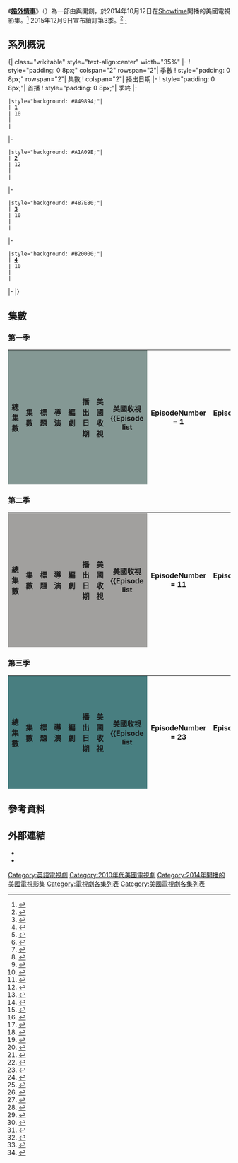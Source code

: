 《'''[[婚外情事|婚外情事]]'''》（{{lang-en|'''''The Affair'''''}}）為一部由{{link-en|莎拉·特里姆|Sarah Treem}}與{{link-en|哈該·列維|Hagai Levi}}開創，於2014年10月12日在[[Showtime電視網|Showtime]]開播的美國電視影集。<ref name="picked up">{{cite news|last=Andreeva|first=Nellie|title=Showtime To Pick Up Drama 'The Affair', Philip Seymour Hoffman Comedy To Series|url=http://deadline.com/2014/01/showtime-to-pick-up-drama-the-affair-philip-seymour-hoffman-comedy-to-series-665322/|accessdate=2014-08-29|publisher=[[Deadline.com|Deadline.com]]|date=2014-01-16|archive-date=2021-02-12|archive-url=https://web.archive.org/web/20210212122029/https://deadline.com/2014/01/showtime-to-pick-up-drama-the-affair-philip-seymour-hoffman-comedy-to-series-665322/|dead-url=no}}</ref> 2015年12月9日宣布續訂第3季。<ref>{{cite web |url=http://tvline.com/2015/12/09/homeland-renewed-season-6-showtime/ |title=''Homeland'', ''The Affair'' Renewed |publisher=TVLine |first=Michael |last=Ausiello |date=2015-12-09 |accessdate=2015-12-09 |archive-date=2021-01-25 |archive-url=https://web.archive.org/web/20210125203842/https://tvline.com/2015/12/09/homeland-renewed-season-6-showtime/ |dead-url=no }}</ref>
[[·|·]]
== 系列概況 ==
<onlyinclude>{| class="wikitable" style="text-align:center" width="35%"
|-
! style="padding: 0 8px;" colspan="2" rowspan="2"| 季數
! style="padding: 0 8px;" rowspan="2"| 集數
! colspan="2"| 播出日期
|-
! style="padding: 0 8px;"| 首播
! style="padding: 0 8px;"| 季終
|-
 |style="background: #849894;"|
 | '''[[婚外情事集數列表#第一季|1]]'''
 | 10
 | {{Start date|2014|10|12}}
 | {{End date|2014|12|21}}
|-
 |style="background: #A1A09E;"|
 | '''[[婚外情事集數列表#第二季|2]]'''
 | 12
 | {{Start date|2015|10|4}}
 | {{End date|2015|12|20}}
|-
 |style="background: #487E80;"|
 | '''[[婚外情事集數列表#第三季|3]]'''
 | 10
 | {{Start date|2016|11|20}}
 | {{End date|2017|1|29}}
|-
 |style="background: #B20000;"|
 | '''[[婚外情事集數列表#第四季|4]]'''
 | 10
 | {{Start date|2018|6|17}}
 | {{End date|2018|8|19}}
|-
|}</onlyinclude>

== 集數 ==
=== 第一季 ===
{| class="wikitable plainrowheaders" style="width:100%;"
|- style="color:#ffffff"
! style="background: #849894;" width="5%"|總集數
! style="background: #849894;" width="4%"|集數
! style="background: #849894;" width="14%"|標題
! style="background: #849894;" width="11%"|導演
! style="background: #849894;" width="16%"|編劇
! style="background: #849894;" width="12%"|播出日期
! style="background: #849894;" width="6%"|美國收視<br />{{small|（18–49歲）}}
! style="background: #849894;" width="6%"|美國收視<br />{{small|（百萬）}}
{{Episode list
 |EpisodeNumber = 1
 |EpisodeNumber2 = 1
 |Title = 1
 |DirectedBy = {{le|馬克·梅羅德|Mark Mylod}}
 |WrittenBy = {{small|'''故事：'''}}{{link-en|莎拉·特里姆|Sarah Treem}}<br/>{{small|'''劇本：'''}}莎拉·特里姆 ＆ {{link-en|哈蓋·列維|Hagai Levi}}
 |OriginalAirDate = {{Start date|2014|10|6}}{{small|（網路）}}<br/>{{Start date|2014|10|12}}{{small|（電視）}}
 |Viewers = 0.14
 |Aux4 = 0.507<ref>{{cite web |url=http://headlineplanet.com/home/2014/10/14/ratings-showtimes-affair-premieres-softly/ |title=Ratings: Showtime’s "The Affair" Premieres Softly |publisher=Headline Planet |first=Brian |last=Cantor |date=2014-10-14 |accessdate=2014-10-14 |archive-date=2019-10-23 |archive-url=https://web.archive.org/web/20191023061628/https://headlineplanet.com/home/2014/10/14/ratings-showtimes-affair-premieres-softly/ |dead-url=no }}</ref>
 |ShortSummary = 諾亞蘇魯威跟家人從城市來到長島東面，已婚並帶著四個孩子的他偶遇上艾莉森，因最近的煩惱而對這位侍應產生情愫。 
 |LineColor = 849894
}}
{{Episode list
 |EpisodeNumber = 2
 |EpisodeNumber2 = 2
 |Title = 2
 |DirectedBy = {{link-en|傑佛瑞·雷納|Jeffrey Reiner}}
 |WrittenBy = 莎拉·特里姆
 |OriginalAirDate = {{Start date|2014|10|19}}
 |Viewers = 0.15
 |Aux4 = 0.512<ref>{{cite web |url=http://headlineplanet.com/home/2014/10/21/ratings-affair-enjoys-slight-boost-week-two/ |title=Ratings: "The Affair" Enjoys Slight Boost in Week Two |publisher=Headline Planet |first=Brian |last=Cantor |date=2014-10-21 |accessdate=2014-10-21 |archive-date=2017-10-30 |archive-url=https://web.archive.org/web/20171030021830/http://headlineplanet.com/home/2014/10/21/ratings-affair-enjoys-slight-boost-week-two/ |dead-url=no }}</ref>
 |ShortSummary = 隨著畢拿莊園準備迎接一年一度的夏日派對，諾亞無法逃避神秘的艾莉森的誘惑。同時，她出於情感的虧欠屈服於丈夫的媽媽。
 |LineColor = 849894
}}
{{Episode list
 |EpisodeNumber = 3
 |EpisodeNumber2 = 3
 |Title = 3
 |DirectedBy = 傑佛瑞·雷納
 |WrittenBy = {{link-en|艾瑞克·歐佛米爾|Eric Overmyer}}
 |OriginalAirDate = {{Start date|2014|10|26}}
 |Viewers = 0.19
 |Aux4 = 0.599<ref>{{cite web |url=http://headlineplanet.com/home/2014/10/28/ratings-showtimes-affair-improves/ |title=Ratings: Showtime’s "The Affair" Improves Again |publisher=Headline Planet |first=Brian |last=Cantor |date=2014-10-28 |accessdate=2014-10-28 |archive-date=2017-10-30 |archive-url=https://web.archive.org/web/20171030021832/http://headlineplanet.com/home/2014/10/28/ratings-showtimes-affair-improves/ |dead-url=no }}</ref>
 |ShortSummary = 隨著諾亞的小說獲得迴響，他叫艾莉森幫他搜集當地文化作研究，但單純的蒙托克之旅來得比預期更危險。
 |LineColor = 849894
}}
{{Episode list
 |EpisodeNumber = 4
 |EpisodeNumber2 = 4
 |Title = 4
 |DirectedBy = 傑佛瑞·雷納
 |WrittenBy = {{le|梅蘭妮·馬奈奇|Melanie Marnich}}
 |OriginalAirDate = {{Start date|2014|11|2}}
 |Viewers = 0.18
 |Aux4 = 0.692<ref>{{cite web |url=http://headlineplanet.com/home/2014/11/04/ratings-affair-viewership-grows-16/ |title=Ratings: "The Affair" Viewership Grows By 16% |publisher=Headline Planet |first=Brian |last=Cantor |date=2014-11-04 |accessdate=2014-11-04 |archive-date=2020-11-21 |archive-url=https://web.archive.org/web/20201121061421/https://headlineplanet.com/home/2014/11/04/ratings-affair-viewership-grows-16/ |dead-url=no }}</ref>
 |ShortSummary = 為了遠離家人，諾亞和艾莉森來到遙遠的博洛島作一日遊，當二人進一步發展時，才發現親密的舉動是一把雙刃劍。
 |LineColor = 849894
}}
{{Episode list
 |EpisodeNumber = 5
 |EpisodeNumber2 = 5
 |Title = 5
 |DirectedBy = {{le|卡爾·富蘭克林|Carl Franklin}}
 |WrittenBy = {{le|凱特·羅賓|Kate Robin}}
 |OriginalAirDate = {{Start date|2014|11|9}}
 |Viewers = 0.18
 |Aux4 = 0.673<ref>{{cite web |url=http://headlineplanet.com/home/2014/11/11/ratings-affair-suffers-first-viewership-drop/ |title=Ratings: "The Affair" Suffers First Viewership Drop |publisher=Headline Planet |first=Brian |last=Cantor |date=2014-11-11 |accessdate=2014-11-11 |archive-date=2019-06-29 |archive-url=https://web.archive.org/web/20190629095834/https://headlineplanet.com/home/2014/11/11/ratings-affair-suffers-first-viewership-drop/ |dead-url=no }}</ref>
 |ShortSummary = 激情過後，艾莉森和諾亞被迫面對家裡的新問題。跟艾莉森疏遠的母親突然造訪，而諾亞則與女兒糾纏。
 |LineColor = 849894
}}
{{Episode list
 |EpisodeNumber = 6
 |EpisodeNumber2 = 6
 |Title = 6
 |DirectedBy = 卡爾·富蘭克林
 |WrittenBy = 丹·勒弗朗克
 |OriginalAirDate = {{Start date|2014|11|16}}
 |Viewers = 0.18
 |Aux4 = 0.778<ref>{{cite web |url=http://headlineplanet.com/home/2014/11/18/ratings-affair-viewership-hits-series-high/ |title=Ratings: "The Affair" Viewership Hits Series High |publisher=Headline Planet |first=Brian |last=Cantor |date=2014-11-18 |accessdate=2014-11-18 |archive-date=2021-02-28 |archive-url=https://web.archive.org/web/20210228174109/https://headlineplanet.com/home/2014/11/18/ratings-affair-viewership-hits-series-high/ |dead-url=no }}</ref>
 |ShortSummary = 諾亞跟最好的朋友麥斯消遣一晚後，發現艾莉森遠比想像中來得有趣。而他的妻子海倫希望盡量在蒙托克享受天倫之樂。
 |LineColor = 849894
}}
{{Episode list
 |EpisodeNumber = 7
 |EpisodeNumber2 = 7
 |Title = 7
 |DirectedBy = {{le|雷恩·弗來克|Ryan Fleck}}
 |WrittenBy = 凱特·羅賓
 |OriginalAirDate = {{Start date|2014|11|23}}
 |Viewers = 0.23
 |Aux4 = 0.877<ref>{{cite web |url=http://headlineplanet.com/home/2014/11/25/ratings-affair-surges-another-series-high/ |title=Ratings: "The Affair" Surges to Another Series High |publisher=Headline Planet |first=Brian |last=Cantor |date=2014-11-25 |accessdate=2014-11-26 |archive-date=2021-02-28 |archive-url=https://web.archive.org/web/20210228164157/https://headlineplanet.com/home/2014/11/25/ratings-affair-surges-another-series-high/ |dead-url=no }}</ref>
 |ShortSummary = 隨著夏季即將結束，蘇魯威一家將返回布魯克林。對被揭發跟艾莉森一起的諾亞來說可說如釋重負。
 |LineColor = 849894
}}
{{Episode list
 |EpisodeNumber = 8
 |EpisodeNumber2 = 8
 |Title = 8
 |DirectedBy = 雷恩·弗來克
 |WrittenBy = 丹·勒弗朗克<br/>梅蘭妮·馬奈奇
 |OriginalAirDate = {{Start date|2014|12|7}}
 |Viewers = 0.20
 |Aux4 = 0.759<ref>{{cite web |url=http://headlineplanet.com/home/2014/12/09/ratings-affair-viewership-slips-homeland-hits-season-high/ |title=Ratings: Showtime’s "The Affair" Viewership Falls; "Homeland" Hits Season High |publisher=Headline Planet |first=Brian |last=Cantor |date=2014-12-09 |accessdate=2014-12-09 |archive-date=2019-03-27 |archive-url=https://web.archive.org/web/20190327114346/https://headlineplanet.com/home/2014/12/09/ratings-affair-viewership-slips-homeland-hits-season-high/ |dead-url=no }}</ref>
 |ShortSummary = 海倫因剛起步的事業忙得不可開交，所以安排諾亞代表出席她父親布魯斯有份得獎的文藝頒獎典禮。跟艾莉森和她祖母的偶遇揭發了一個令人不安的事實。
 |LineColor = 849894
}}
{{Episode list
 |EpisodeNumber = 9
 |EpisodeNumber2 = 9
 |Title = 9
 |DirectedBy = 傑佛瑞·雷納
 |WrittenBy = {{small|'''故事：'''}}梅蘭妮·馬奈奇 ＆ 凱特·羅賓<br/>{{small|'''劇本：'''}}丹·勒弗朗克
 |OriginalAirDate = {{Start date|2014|12|14}}
 |Viewers = 0.21
 |Aux4 = 0.837<ref>{{cite web |url=http://headlineplanet.com/home/2014/12/16/ratings-affair-viewership-rises-homeland-hits-another-season-high/ |title=Ratings: "The Affair" Viewership Rises, "Homeland" Hits Another Season High |publisher=Headline Planet |first=Brian |last=Cantor |date=2014-12-16 |accessdate=2014-12-16 |archive-date=2017-10-30 |archive-url=https://web.archive.org/web/20171030013259/http://headlineplanet.com/home/2014/12/16/ratings-affair-viewership-rises-homeland-hits-another-season-high/ |dead-url=no }}</ref>
 |ShortSummary = 諾亞與海倫的女兒惠妮的啟示讓他們理解到破損的婚姻會直接影響到孩子。在悔恨驅使下，艾莉森盤算著一個計劃。
 |LineColor = 849894
}}
{{Episode list
 |EpisodeNumber = 10
 |EpisodeNumber2 = 10
 |Title = 10
 |DirectedBy = 傑佛瑞·雷納
 |WrittenBy = 莎拉·特里姆
 |OriginalAirDate = {{Start date|2014|12|21}}
 |Viewers = 0.25
 |Aux4 = 0.951<ref>{{cite web|url=http://tvbythenumbers.zap2it.com/2014/12/23/sunday-cable-ratings-real-housewives-of-atlanta-wins-night-watch-what-happens-live-the-librarians-90-day-fiance-homeland-more/342347/|title=Sunday Cable Ratings: 'Real Housewives of Atlanta' Wins Night, 'Watch What Happens Live', 'The Librarians', '90 Day Fiance', 'Homeland' & More|publisher=TV by the Numbers|last=Bibel|first=Sara|accessdate=2014-12-23|date=2014-12-23|archive-date=2014-12-25|archive-url=https://web.archive.org/web/20141225221035/http://tvbythenumbers.zap2it.com/2014/12/23/sunday-cable-ratings-real-housewives-of-atlanta-wins-night-watch-what-happens-live-the-librarians-90-day-fiance-homeland-more/342347/|dead-url=yes}}</ref>
 |ShortSummary = 惠妮的失蹤使海倫留意到諾亞和艾莉森的關係。柯爾在洛克牧場尋找答案。同時，偵探謝斐斯的案子有顯著進展。
 |LineColor = 849894
}}
|}

=== 第二季 ===
{| class="wikitable plainrowheaders" style="width:100%;"
|- style="color:#ffffff"
! style="background: #A1A09E;" width="5%"|總集數
! style="background: #A1A09E;" width="4%"|集數
! style="background: #A1A09E;" width="14%"|標題
! style="background: #A1A09E;" width="11%"|導演
! style="background: #A1A09E;" width="16%"|編劇
! style="background: #A1A09E;" width="12%"|播出日期
! style="background: #A1A09E;" width="6%"|美國收視<br />{{small|（18–49歲）}}
! style="background: #A1A09E;" width="6%"|美國收視<br />{{small|（百萬）}}
{{Episode list
 |EpisodeNumber = 11
 |EpisodeNumber2 = 1
 |Title = 201
 |DirectedBy = {{link-en|傑佛瑞·雷納|Jeffrey Reiner}}
 |WrittenBy = {{link-en|莎拉·特里姆|Sarah Treem}}
 |OriginalAirDate = {{Start date|2015|9|25}}{{small|（網路）}}<br/>{{Start date|2014|10|4}}{{small|（電視）}}
 |Viewers = 0.18
 |Aux4 = 0.815<ref>{{cite web |url=http://deadline.com/2015/10/homeland-the-affair-solid-season-debut-ratings-showtime-1201567323/ |title=‘Homeland’ & ‘The Affair’ Ratings Solid In Season Starter Stats |publisher=Deadline.com |first=Lisa |last=de Moraes |date=2015-10-05 |accessdate=2015-10-05 |archive-date=2021-02-11 |archive-url=https://web.archive.org/web/20210211185518/https://deadline.com/2015/10/homeland-the-affair-solid-season-debut-ratings-showtime-1201567323/ |dead-url=no }}</ref>
 |ShortSummary = 諾亞和海倫嘗試和平離婚，但細節卻無可避免她引發衝突。另外，海倫生命中發生了突發的轉變也引起難以預計的情緒波動。
 |LineColor = A1A09E
}}
{{Episode list
 |EpisodeNumber = 12
 |EpisodeNumber2 = 2
 |Title = 202
 |DirectedBy = 傑佛瑞·雷納
 |WrittenBy = 莎拉·特里姆
 |OriginalAirDate = {{Start date|2015|10|5}}{{small|（網路）}}<br/>{{Start date|2015|10|11}}{{small|（電視）}}
 |Viewers = 0.15
 |Aux4 = 0.547<ref>{{cite web|url=http://www.showbuzzdaily.com/articles/showbuzzdailys-top-100-sunday-cable-originals-network-update-10-11-2015.html|title=SHOWBUZZDAILY's Top 100 Sunday Cable Originals & Network Update: 10.11.2015|last=Metcalf|first=Mitch|publisher=Showbuzz Daily|date=2015-10-13|accessdate=2015-10-13|archive-date=2019-04-17|archive-url=https://web.archive.org/web/20190417163754/http://www.showbuzzdaily.com/articles/showbuzzdailys-top-100-sunday-cable-originals-network-update-10-11-2015.html|dead-url=yes}}</ref>
 |ShortSummary = 艾莉森跟諾亞完美的暑假被不速之客打斷。另外，高爾自暴自棄的生活也引起眾人關注。
 |LineColor = A1A09E
}}
{{Episode list
 |EpisodeNumber = 13
 |EpisodeNumber2 = 3
 |Title = 203
 |DirectedBy = {{le|安娜·博登|Anna Boden}}<br/>{{le|雷恩·弗來克|Ryan Fleck}}
 |WrittenBy = 艾倫娜·史密斯
 |OriginalAirDate = {{Start date|2015|10|18}}
 |Viewers = 0.18
 |Aux4 = 0.648<ref>{{cite web|url=http://www.showbuzzdaily.com/articles/showbuzzdailys-top-100-sunday-cable-originals-network-update-10-18-2015.html|title=SHOWBUZZDAILY's Top 100 Sunday Cable Originals & Network Update: 10.18.2015|last=Metcalf|first=Mitch|publisher=Showbuzz Daily|date=2015-10-20|accessdate=2015-10-20|archive-date=2015-11-03|archive-url=https://web.archive.org/web/20151103152051/http://www.showbuzzdaily.com/articles/showbuzzdailys-top-100-sunday-cable-originals-network-update-10-18-2015.html|dead-url=yes}}</ref>
 |ShortSummary = 諾亞對艾莉森毫無保留的愛導致嚴重的後果。另外，艾莉森發現了一個有關如何維持婚姻的震驚真相。
 |LineColor = A1A09E
}}
{{Episode list
 |EpisodeNumber = 14
 |EpisodeNumber2 = 4
 |Title = 204
 |DirectedBy = {{le|約翰·達爾|John Dahl}}
 |WrittenBy = 安雅·愛普斯坦
 |OriginalAirDate = {{Start date|2015|10|25}}
 |Viewers = 0.23
 |Aux4 = 0.869<ref>{{cite web|url=http://www.showbuzzdaily.com/articles/showbuzzdailys-top-100-sunday-cable-originals-network-update-10-25-2015.html|title=SHOWBUZZDAILY's Top 100 Sunday Cable Originals & Network Update: 10.25.2015|last=Metcalf|first=Mitch|publisher=Showbuzz Daily|date=2015-10-27|accessdate=2015-10-27|archive-date=2019-04-27|archive-url=https://web.archive.org/web/20190427211648/http://www.showbuzzdaily.com/articles/showbuzzdailys-top-100-sunday-cable-originals-network-update-10-25-2015.html|dead-url=yes}}</ref>
 |ShortSummary = 海倫的壓力愈來愈大，一個無心之失卻帶來難以想像的後果。另外，法院的法令讓諾亞和艾莉森感到巨大的挫折。
 |LineColor = A1A09E
}}
{{Episode list
 |EpisodeNumber = 15
 |EpisodeNumber2 = 5
 |Title = 205
 |DirectedBy = {{le|蘿拉·茵妮絲|Laura Innes}}
 |WrittenBy = {{le|夏爾·懷特|Sharr White}}
 |OriginalAirDate = {{Start date|2015|11|1}}
 |Viewers = 0.27
 |Aux4 = 0.859<ref>{{cite web|url=http://www.showbuzzdaily.com/articles/showbuzzdailys-top-100-sunday-cable-originals-network-update-11-1-2015.html|title=SHOWBUZZDAILY's Top 100 Sunday Cable Originals & Network Update: 11.1.2015|last=Metcalf|first=Mitch|publisher=Showbuzz Daily|date=2015-11-03|accessdate=2015-11-03|archive-date=2018-09-26|archive-url=https://web.archive.org/web/20180926225242/http://www.showbuzzdaily.com/articles/showbuzzdailys-top-100-sunday-cable-originals-network-update-11-1-2015.html|dead-url=yes}}</ref>
 |ShortSummary = 哈德遜河河谷的東主行為變得不可理喻，讓艾莉森感到不悅，然後又因為偶然發現諾亞的新書而更怒不可遏。另外高爾拒絕史葛提幫家人賺錢的建議。
 |LineColor = A1A09E
}}
{{Episode list
 |EpisodeNumber = 16
 |EpisodeNumber2 = 6
 |Title = 206
 |DirectedBy = 傑佛瑞·雷納
 |WrittenBy = [[黃哲倫|黃哲倫]]
 |OriginalAirDate = {{Start date|2015|11|8}}
 |Viewers = 0.29
 |Aux4 = 0.891<ref>{{cite web|url=http://www.showbuzzdaily.com/articles/showbuzzdailys-top-100-sunday-cable-originals-network-update-11-8-2015.html|title=SHOWBUZZDAILY's Top 100 Sunday Cable Originals & Network Update: 11.8.2015|last=Metcalf|first=Mitch|publisher=Showbuzz Daily|date=2015-11-10|accessdate=2015-11-10|archive-date=2019-04-28|archive-url=https://web.archive.org/web/20190428072919/http://www.showbuzzdaily.com/articles/showbuzzdailys-top-100-sunday-cable-originals-network-update-11-8-2015.html|dead-url=yes}}</ref>
 |ShortSummary = 馬田的一次緊急醫療事故令海倫和諾亞的離婚訴訟有了?光。海倫亦作了一個遲而不決的決定。
 |LineColor = A1A09E
}}
{{Episode list
 |EpisodeNumber = 17
 |EpisodeNumber2 = 7
 |Title = 207
 |DirectedBy = 安娜·博登<br/>雷恩·弗來克
 |WrittenBy = 艾柏·希爾維亞
 |OriginalAirDate = {{Start date|2015|11|15}}
 |Viewers = 0.20
 |Aux4 = 0.787<ref>{{cite web|url=http://www.showbuzzdaily.com/articles/showbuzzdailys-top-100-sunday-cable-originals-network-update-11-15-2015.html|title=SHOWBUZZDAILY's Top 100 Sunday Cable Originals & Network Update: 11.16.2015|last=Metcalf|first=Mitch|publisher=Showbuzz Daily|date=2015-11-17|accessdate=2015-11-17|archive-date=2019-04-18|archive-url=https://web.archive.org/web/20190418193732/http://www.showbuzzdaily.com/articles/showbuzzdailys-top-100-sunday-cable-originals-network-update-11-15-2015.html|dead-url=yes}}</ref>
 |ShortSummary = 諾亞及艾莉森的新生活方式引起艾莉森媽媽阿典娜的關注。艾莉森責難諾亞在感恩節晚餐透露新書。
 |LineColor = A1A09E
}}
{{Episode list
 |EpisodeNumber = 18
 |EpisodeNumber2 = 8
 |Title = 208
 |DirectedBy = 蘿拉·茵妮絲
 |WrittenBy = 夏爾·懷特
 |OriginalAirDate = {{Start date|2015|11|22}}
 |Viewers = 0.25
 |Aux4 = 0.844<ref>{{cite web|url=http://www.showbuzzdaily.com/articles/expanded-showbuzzdailys-top-150-sunday-cable-originals-network-update-11-22-2015.html|title=EXPANDED SHOWBUZZDAILY's Top 150 Sunday Cable Originals & Network Update: 11.22.2015|last=Metcalf|first=Mitch|publisher=Showbuzz Daily|date=2015-11-24|accessdate=2015-11-24|archive-date=2016-04-14|archive-url=https://web.archive.org/web/20160414070640/http://www.showbuzzdaily.com/articles/expanded-showbuzzdailys-top-150-sunday-cable-originals-network-update-11-22-2015.html|dead-url=yes}}</ref>
 |ShortSummary = 在他們首次相遇的大學校園裡，海倫驚訝地發現諾亞一個新的角色，亦對惠妮將來的計劃感到困惑。
 |LineColor = A1A09E
}}
{{Episode list
 |EpisodeNumber = 19
 |EpisodeNumber2 = 9
 |Title = 209
 |DirectedBy = 傑佛瑞·雷納
 |WrittenBy = 黃哲倫<br/>艾倫娜·史密斯
 |OriginalAirDate = {{Start date|2015|11|29}}
 |Viewers = 0.27
 |Aux4 = 0.916<ref>{{cite web|url=http://www.showbuzzdaily.com/articles/showbuzzdailys-top-150-sunday-cable-originals-network-update-11-29-2015.html|title=EXPANDED SHOWBUZZDAILY's Top 150 Sunday Cable Originals & Network Update: 11.29.2015|last=Metcalf|first=Mitch|publisher=Showbuzz Daily|date=2015-12-02|accessdate=2015-12-02|archive-date=2020-08-11|archive-url=https://web.archive.org/web/20200811031557/http://www.showbuzzdaily.com/articles/showbuzzdailys-top-150-sunday-cable-originals-network-update-11-29-2015.html|dead-url=yes}}</ref>
 |ShortSummary = 
 |LineColor = A1A09E
}}
{{Episode list
 |EpisodeNumber = 20
 |EpisodeNumber2 = 10
 |Title = 210
 |DirectedBy = {{le|史考特·懷南特|Scott Winant}}
 |WrittenBy = 安雅·愛普斯坦
 |OriginalAirDate = {{Start date|2015|12|6}}
 |Viewers = 0.25
 |Aux4 = 0.833<ref>{{cite web|url=http://www.showbuzzdaily.com/articles/showbuzzdailys-top-150-sunday-cable-originals-network-update-12-6-2015.html|title=SHOWBUZZDAILY's Top 150 Sunday Cable Originals & Network Update: 12.6.2015|last=Metcalf|first=Mitch|publisher=Showbuzz Daily|date=2015-12-08|accessdate=2015-12-08|archive-date=2015-12-09|archive-url=https://web.archive.org/web/20151209003959/http://www.showbuzzdaily.com/articles/showbuzzdailys-top-150-sunday-cable-originals-network-update-12-6-2015.html|dead-url=yes}}</ref>
 |ShortSummary = 諾亞埋首一些根本問題。艾莉森開始懷疑最近的意願，而且與駱克兄弟們再度扯上關係迫使她聯想到一個悲慘的可能性。
 |LineColor = A1A09E
}}
{{Episode list
 |EpisodeNumber = 21
 |EpisodeNumber2 = 11
 |Title = 211
 |DirectedBy = {{le|邁克爾·斯洛韋斯|Michael Slovis}}
 |WrittenBy = {{small|'''故事：'''}}艾柏·希爾維亞<br/>{{small|'''劇本：'''}}艾柏·希爾維亞 ＆ 夏爾·懷特
 |OriginalAirDate = {{Start date|2015|12|13}}
 |Viewers = 0.24
 |Aux4 = 0.989<ref>{{cite web|url=http://www.showbuzzdaily.com/articles/showbuzzdailys-top-150-sunday-cable-originals-network-update-12-13-2015.html|title=SHOWBUZZDAILY's Top 150 Sunday Cable Originals & Network Update: 12.13.2015|last=Metcalf|first=Mitch|publisher=Showbuzz Daily|date=2015-12-15|accessdate=2015-12-15|archive-date=2020-10-23|archive-url=https://web.archive.org/web/20201023212350/http://www.showbuzzdaily.com/articles/showbuzzdailys-top-150-sunday-cable-originals-network-update-12-13-2015.html|dead-url=yes}}</ref>
 |ShortSummary = 
 |LineColor = A1A09E
}}
{{Episode list
 |EpisodeNumber = 22
 |EpisodeNumber2 = 12
 |Title = 212
 |DirectedBy = 傑佛瑞·雷納
 |WrittenBy = 莎拉·特里姆
 |OriginalAirDate = {{Start date|2015|12|20}}
 |Viewers = 0.34
 |Aux4 = 1.111<ref>{{cite web|url=http://tvbythenumbers.zap2it.com/2015/12/22/sunday-cable-ratings-dec-20-2015/|title=Sunday cable ratings: ‘Homeland’ rises with finale, ‘Into the Badlands’ hits season low|work=TV by the Numbers|last=Porter|first=Rick|date=2015-12-22|accessdate=2015-12-22|archive-date=2016-01-04|archive-url=https://web.archive.org/web/20160104185203/http://tvbythenumbers.zap2it.com/2015/12/22/sunday-cable-ratings-dec-20-2015/|dead-url=yes}}</ref>
 |ShortSummary = 
 |LineColor = A1A09E
}}
|}

=== 第三季 ===
{| class="wikitable plainrowheaders" style="width:100%;"
|- style="color:#ffffff"
! style="background: #487E80;" width="5%"|總集數
! style="background: #487E80;" width="4%"|集數
! style="background: #487E80;" width="14%"|標題
! style="background: #487E80;" width="11%"|導演
! style="background: #487E80;" width="16%"|編劇
! style="background: #487E80;" width="12%"|播出日期
! style="background: #487E80;" width="6%"|美國收視<br />{{small|（18–49歲）}}
! style="background: #487E80;" width="6%"|美國收視<br />{{small|（百萬）}}
{{Episode list
 |EpisodeNumber   = 23
 |EpisodeNumber2  = 1
 |Title           = 301
 |DirectedBy      = {{le|傑佛瑞·雷納|Jeffrey Reiner}}
 |WrittenBy       = {{le|莎拉·特里姆|Sarah Treem}}
 |OriginalAirDate = {{Start date|2016|11|11}}{{small|（網路）}}<br/>{{Start date|2016|11|20}}{{small|（電視）}}
 |Viewers         = 0.17
 |Aux4            = 0.600<ref>{{cite web |url=http://tvbythenumbers.zap2it.com/daily-ratings/sunday-cable-ratings-nov-20-2016/ |title=Sunday cable ratings: ‘The Librarians’ returns slightly lower, ‘Walking Dead’ dips a bit more |last=Porter |first=Rick |work=TV by the Numbers |date=2016-11-22 |accessdate=2016-11-22 |archive-date=2016-11-23 |archive-url=https://web.archive.org/web/20161123054628/http://tvbythenumbers.zap2it.com/daily-ratings/sunday-cable-ratings-nov-20-2016/ |dead-url=yes }}</ref>
 |ShortSummary    = 
 |LineColor       = 487E80
}}
{{Episode list
 |EpisodeNumber   = 24
 |EpisodeNumber2  = 2
 |Title           = 302
 |DirectedBy      = {{le|約翰·達爾|John Dahl}}
 |WrittenBy       = 安雅·愛普斯坦
 |OriginalAirDate = {{Start date|2016|11|21}}{{small|（網路）}}<br/>{{Start date|2016|11|27}}{{small|（電視）}}
 |Viewers         = 0.15
 |Aux4            = 0.579<ref>{{cite web|url=http://www.showbuzzdaily.com/articles/showbuzzdailys-top-150-sunday-cable-originals-network-finals-11-27-2016.html|title=UPDATED: SHOWBUZZDAILY's Top 150 Sunday Cable Originals & Network Finals: 11.27.2016|last=Metcalf|first=Mitch|publisher=Showbuzz Daily|date=2016-11-30|accessdate=2016-11-30|archive-date=2020-11-24|archive-url=https://web.archive.org/web/20201124092839/http://www.showbuzzdaily.com/articles/showbuzzdailys-top-150-sunday-cable-originals-network-finals-11-27-2016.html|dead-url=yes}}</ref>
 |ShortSummary    = 
 |LineColor       = 487E80
}}
{{Episode list
 |EpisodeNumber   = 25
 |EpisodeNumber2  = 3
 |Title           = 303
 |DirectedBy      = 傑佛瑞·雷納
 |WrittenBy       = [[黃哲倫|黃哲倫]]
 |OriginalAirDate = {{Start date|2016|12|4}}
 |Viewers         = 0.17
 |Aux4            = 0.662<ref>{{cite web|url=http://www.showbuzzdaily.com/articles/showbuzzdailys-top-150-sunday-cable-originals-network-finals-12-4-2016.html|title=UPDATED: SHOWBUZZDAILY's Top 150 Sunday Cable Originals & Network Finals: 12.4.2016|last=Metcalf|first=Mitch|publisher=Showbuzz Daily|date=2016-12-06|accessdate=2016-12-06|archive-date=2016-12-07|archive-url=https://web.archive.org/web/20161207001410/http://www.showbuzzdaily.com/articles/showbuzzdailys-top-150-sunday-cable-originals-network-finals-12-4-2016.html|dead-url=yes}}</ref>
 |ShortSummary    = 
 |LineColor       = 487E80
}}
{{Episode list
 |EpisodeNumber   = 26
 |EpisodeNumber2  = 4
 |Title           = 304
 |DirectedBy      = 約翰·達爾
 |WrittenBy       = 史都華·齊徹曼
 |OriginalAirDate = {{Start date|2016|12|11}}
 |Viewers         = 0.19
 |Aux4            = 0.666<ref>{{cite web|url=http://www.showbuzzdaily.com/articles/showbuzzdailys-top-150-sunday-cable-originals-network-finals-12-11-2016.html|title=UPDATED: SHOWBUZZDAILY's Top 150 Sunday Cable Originals & Network Finals: 12.11.2016|last=Metcalf|first=Mitch|publisher=Showbuzz Daily|date=2016-12-13|accessdate=2016-12-13|archive-date=2016-12-16|archive-url=https://web.archive.org/web/20161216111724/http://www.showbuzzdaily.com/articles/showbuzzdailys-top-150-sunday-cable-originals-network-finals-12-11-2016.html|dead-url=yes}}</ref>
 |ShortSummary    = 
 |LineColor       = 487E80
}}
{{Episode list
 |EpisodeNumber   = 27
 |EpisodeNumber2  = 5
 |Title           = 305
 |DirectedBy      = 傑佛瑞·雷納
 |WrittenBy       = {{le|夏爾·懷特|Sharr White}}
 |OriginalAirDate = {{Start date|2016|12|18}}
 |Viewers         = 0.22
 |Aux4            = 0.724<ref>{{cite web|url=http://www.showbuzzdaily.com/articles/showbuzzdailys-top-150-sunday-cable-originals-network-finals-12-18-2016.html|title=UPDATED: SHOWBUZZDAILY's Top 150 Sunday Cable Originals & Network Finals: 12.18.2016|last=Metcalf|first=Mitch|publisher=Showbuzz Daily|date=2016-12-20|accessdate=2016-12-20|archive-date=2016-12-21|archive-url=https://web.archive.org/web/20161221093407/http://www.showbuzzdaily.com/articles/showbuzzdailys-top-150-sunday-cable-originals-network-finals-12-18-2016.html|dead-url=yes}}</ref>
 |ShortSummary    = 
 |LineColor       = 487E80
}}
{{Episode list
 |EpisodeNumber   = 28
 |EpisodeNumber2  = 6
 |Title           = 306
 |DirectedBy      = [[阿格涅絲卡·霍蘭|安格妮茲卡·賀蘭]]
 |WrittenBy       = 艾倫娜·史密斯
 |OriginalAirDate = {{Start date|2017|1|1}}
 |Viewers         = 0.13
 |Aux4            = 0.480<ref>{{cite web|url=http://www.showbuzzdaily.com/articles/showbuzzdailys-top-150-sunday-cable-originals-network-finals-1-1-2017.html|title=UPDATED: SHOWBUZZDAILY's Top 150 Sunday Cable Originals & Network Finals: 1.1.2017|last=Metcalf|first=Mitch|publisher=Showbuzz Daily|date=2017-01-04|accessdate=2017-01-04|archive-date=2020-11-30|archive-url=https://web.archive.org/web/20201130113001/http://www.showbuzzdaily.com/articles/showbuzzdailys-top-150-sunday-cable-originals-network-finals-1-1-2017.html|dead-url=yes}}</ref>
 |ShortSummary    = 
 |LineColor       = 487E80
}}
{{Episode list
 |EpisodeNumber   = 29
 |EpisodeNumber2  = 7
 |Title           = 307
 |DirectedBy      = 傑佛瑞·雷納
 |WrittenBy       = 安雅·愛普斯坦
 |OriginalAirDate = {{Start date|2017|1|8}}
 |Viewers         = 0.21
 |Aux4            = 0.654<ref>{{cite web|url=http://www.showbuzzdaily.com/articles/showbuzzdailys-top-150-sunday-cable-originals-network-finals-1-8-2017.html|title=UPDATED: SHOWBUZZDAILY's Top 150 Sunday Cable Originals & Network Finals: 1.8.2017|last=Metcalf|first=Mitch|publisher=Showbuzz Daily|date=2017-01-10|accessdate=2017-01-10|archive-date=2020-11-23|archive-url=https://web.archive.org/web/20201123161711/http://www.showbuzzdaily.com/articles/showbuzzdailys-top-150-sunday-cable-originals-network-finals-1-8-2017.html|dead-url=yes}}</ref>
 |ShortSummary    = 
 |LineColor       = 487E80
}}
{{Episode list
 |EpisodeNumber   = 30
 |EpisodeNumber2  = 8
 |Title           = 308
 |DirectedBy      = 約翰·達爾
 |WrittenBy       = 史都華·齊徹曼
 |OriginalAirDate = {{Start date|2017|1|15}}
 |Viewers         = 0.17
 |Aux4            = 0.612<ref>{{cite web|url=http://www.showbuzzdaily.com/articles/showbuzzdailys-top-150-sunday-cable-originals-network-finals-1-15-2017.html|title=UPDATED: SHOWBUZZDAILY's Top 150 Sunday Cable Originals & Network Finals: 1.15.2017|last=Metcalf|first=Mitch|publisher=Showbuzz Daily|date=2017-01-18|accessdate=2017-01-18|archive-date=2020-10-22|archive-url=https://web.archive.org/web/20201022234612/http://www.showbuzzdaily.com/articles/showbuzzdailys-top-150-sunday-cable-originals-network-finals-1-15-2017.html|dead-url=yes}}</ref>
 |ShortSummary    = 
 |LineColor       = 487E80
}}
{{Episode list
 |EpisodeNumber   = 31
 |EpisodeNumber2  = 9
 |Title           = 309
 |DirectedBy      = 約翰·達爾<br/>傑佛瑞·雷納
 |WrittenBy       = 莎拉·蘇瑟蘭<br/>莎拉·特里姆
 |OriginalAirDate = {{Start date|2017|1|22}}
 |Viewers         = 0.18
 |Aux4            = 0.793<ref>{{cite web|url=http://www.showbuzzdaily.com/articles/showbuzzdailys-top-150-sunday-cable-originals-network-finals-1-22-2017.html|title=UPDATED: SHOWBUZZDAILY's Top 150 Sunday Cable Originals & Network Finals: 1.22.2017|last=Metcalf|first=Mitch|publisher=Showbuzz Daily|date=2017-01-24|accessdate=2017-01-24|archive-date=2018-10-01|archive-url=https://web.archive.org/web/20181001230335/http://www.showbuzzdaily.com/articles/showbuzzdailys-top-150-sunday-cable-originals-network-finals-1-22-2017.html|dead-url=yes}}</ref>
 |ShortSummary    = 
 |LineColor       = 487E80
}}
{{Episode list
 |EpisodeNumber   = 32
 |EpisodeNumber2  = 10
 |Title           = 310
 |DirectedBy      = 傑佛瑞·雷納
 |WrittenBy       = {{small|'''故事：'''}}夏爾·懷特<br/>{{small|'''劇本：'''}}莎拉·特里姆 ＆ 夏爾·懷特
 |OriginalAirDate = {{Start date|2017|1|29}}
 |Viewers         = 0.22
 |Aux4            = 0.725<ref>{{cite web|url=http://www.showbuzzdaily.com/articles/showbuzzdailys-top-150-sunday-cable-originals-network-finals-1-29-2017.html|title=UPDATED: SHOWBUZZDAILY's Top 150 Sunday Cable Originals & Network Finals: 1.29.2017|last=Metcalf|first=Mitch|publisher=Showbuzz Daily|date=2017-01-31|accessdate=2017-01-31|archive-date=2019-02-14|archive-url=https://web.archive.org/web/20190214065055/http://www.showbuzzdaily.com/articles/showbuzzdailys-top-150-sunday-cable-originals-network-finals-1-29-2017.html|dead-url=yes}}</ref>
 |ShortSummary    = 
 |LineColor       = 487E80
}}
|}

== 參考資料 ==
{{reflist|30em}}

== 外部連結 ==
*{{Official website|http://www.sho.com/sho/the-affair/home}}
*{{IMDb episodes|2699110|婚外情事}}

{{DEFAULTSORT:Affair}}
[[Category:英語電視劇|Category:英語電視劇]]
[[Category:2010年代美國電視劇|Category:2010年代美國電視劇]]
[[Category:2014年開播的美國電視影集|Category:2014年開播的美國電視影集]]
[[Category:電視劇各集列表|Category:電視劇各集列表]]
[[Category:美國電視劇各集列表|Category:美國電視劇各集列表]]